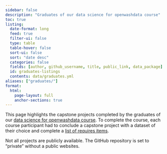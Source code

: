 ```yaml
---
sidebar: false
description: "Graduates of our data science for openwashdata course"
toc: true
listing:
  date-format: long
  feed: true
  filter-ui: false
  type: table
  table-hover: false
  sort-ui: false
  sort: "date desc"
  categories: false
  fields: [author, github_username, title, public_link, data_package]
  id: graduates-listings
  contents: data/graduates.yml
aliases: ["graduates/"]
format:
  html:
    page-layout: full
    anchor-sections: true
---
```


This page highlights the capstone projects completed by the graduates of our [data science for openwashdata course](https://ds4owd-001.github.io/website/). To complete the course, each course participant had to conclude a capstone project with a dataset of their choice and complete a [list of requires items](https://ds4owd-001.github.io/website/project/#required-items).

Not all projects are publicly available. The GitHub repository is set to "private" without a public websites.

::: {graduates-listings}
:::